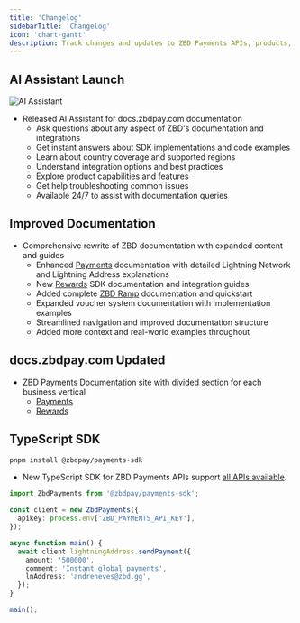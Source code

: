 ```yaml
---
title: 'Changelog'
sidebarTitle: 'Changelog'
icon: 'chart-gantt'
description: Track changes and updates to ZBD Payments APIs, products, and services.
---
```


<Update label="2025-05-14" description="AI">

  ## AI Assistant Launch

  <Frame>
    <img src="/img/v3/ai.png" alt="AI Assistant" />
  </Frame>

  - Released AI Assistant for docs.zbdpay.com documentation
    - Ask questions about any aspect of ZBD's documentation and integrations
    - Get instant answers about SDK implementations and code examples
    - Learn about country coverage and supported regions
    - Understand integration options and best practices
    - Explore product capabilities and features
    - Get help troubleshooting common issues
    - Available 24/7 to assist with documentation queries

</Update>

<Update label="2025-05-13" description="Docs">

  ## Improved Documentation

  - Comprehensive rewrite of ZBD documentation with expanded content and guides
    - Enhanced [Payments](/payments) documentation with detailed Lightning Network and Lightning Address explanations
    - New [Rewards](/rewards) SDK documentation and integration guides
    - Added complete [ZBD Ramp](/payments/ramp) documentation and quickstart
    - Expanded voucher system documentation with implementation examples
    - Streamlined navigation and improved documentation structure
    - Added more context and real-world examples throughout

</Update>

<Update label="2025-05-01" description="docs.zbdpay.com">

  ## docs.zbdpay.com Updated

  - ZBD Payments Documentation site with divided section for each business vertical
    - [Payments](/payments)
    - [Rewards](/rewards)

</Update>

<Update label="2025-04-15" description="SDK">

  ## TypeScript SDK

  ```bash
  pnpm install @zbdpay/payments-sdk
  ```

  - New TypeScript SDK for ZBD Payments APIs support [all APIs available](/payments/api).

  ```typescript
  import ZbdPayments from '@zbdpay/payments-sdk';

  const client = new ZbdPayments({
    apikey: process.env['ZBD_PAYMENTS_API_KEY'],
  });

  async function main() {
    await client.lightningAddress.sendPayment({
      amount: '500000',
      comment: 'Instant global payments',
      lnAddress: 'andreneves@zbd.gg',
    });
  }

  main();
  ```

</Update>
